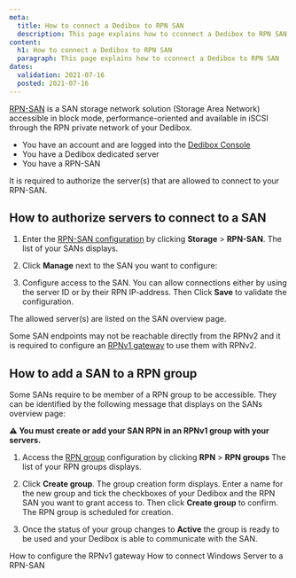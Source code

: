```yaml
---
meta:
  title: How to connect a Dedibox to RPN SAN
  description: This page explains how to cconnect a Dedibox to RPN SAN
content:
  h1: How to connect a Dedibox to RPN SAN
  paragraph: This page explains how to cconnect a Dedibox to RPN SAN
dates:
  validation: 2021-07-16
  posted: 2021-07-16
---
```



[RPN-SAN](https://www.scaleway.com/en/dedibox/storage/rpn-san/) is a SAN storage network solution (Storage Area Network) accessible in block mode, performance-oriented and available in iSCSI through the RPN private network of your Dedibox.

<Message type="requirement">

* You have an account and are logged into the [Dedibox Console](https://console.online.net)
* You have a Dedibox dedicated server
* You have a RPN-SAN 

</Message>

<Message type="important">

It is required to authorize the server(s) that are allowed to connect to your RPN-SAN.

</Message>

## How to authorize servers to connect to a SAN

1. Enter the [RPN-SAN configuration](https://console.online.net/en/server/rpn/san) by clicking **Storage** > **RPN-SAN**. The list of your SANs displays.

2. Click **Manage** next to the SAN you want to configure:

  <Lightbox src="scaleway_rpn_san_manage.png" alt="" />

3. Configure access to the SAN. You can allow connections either by using the server ID or by their RPN IP-address. Then Click **Save** to validate the configuration.

<Lightbox src="scaleway_rpn_san_add.png" alt="" />

The allowed server(s) are listed on the SAN overview page. 

<Message type="tip">

Some SAN endpoints may not be reachable directly from the RPNv2 and it is required to configure an [RPNv1 gateway](/dedibox-network/rpn/how-to/configure-rpnv1-gateway/) to use them with RPNv2.

</Message>

## How to add a SAN to a RPN group

Some SANs require to be member of a RPN group to be accessible. They can be identified by the following message that displays on the SANs overview page: 

<Message type="note">

**⚠ You must create or add your SAN RPN in an RPNv1 group with your servers.**

</Message>

1. Access the [RPN group](https://console.online.net/en/server/rpn) configuration by clicking **RPN** > **RPN groups** The list of your RPN groups displays.

2. Click **Create group**. The group creation form displays. Enter a name for the new group and tick the checkboxes of your Dedibox and the RPN SAN you want to grant access to. Then click **Create group** to confirm. The RPN group is scheduled for creation. 

3. Once the status of your group changes to **Active** the group is ready to be used and your Dedibox is able to communicate with the SAN.

<Lightbox src="scaleway_rpn_san_added.png" alt="" />

<Navigation title="See Also">
  <PreviousButton to="/dedibox-network/rpn/how-to/configure-rpnv1-gateway/">How to configure the RPNv1 gateway</PreviousButton>
  <NextButton to="/dedibox-network/rpn/how-to/connect-rpn-san-windows/">How to connect Windows Server to a RPN-SAN</NextButton>
</Navigation>